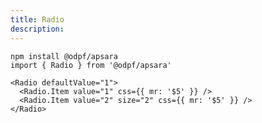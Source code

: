 ```yaml
---
title: Radio
description: 
---
```


<Preview>
  <Flex
    css={{
      flexDirection: "column",
      alignItems: "center",
      gap: "$3",
    }}
  >
  <Radio defaultValue="1">
    <Radio.Item value="1" css={{ mr: '$5' }} />
    <Radio.Item value="2" size="2" css={{ mr: '$5' }} />
  </Radio>
  </Flex>
</Preview>


```tsx outline=true
npm install @odpf/apsara
import { Radio } from '@odpf/apsara'

<Radio defaultValue="1">
  <Radio.Item value="1" css={{ mr: '$5' }} />
  <Radio.Item value="2" size="2" css={{ mr: '$5' }} />
</Radio>
```

